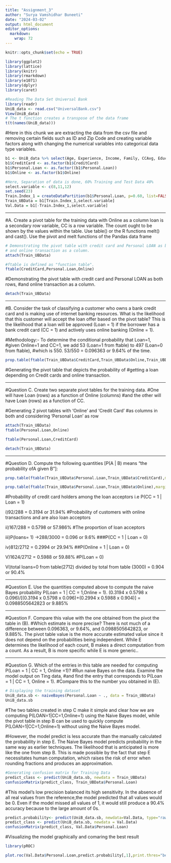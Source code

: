 ---
title: "Assignment_3"
author: "Surya Vamshidhar Buneeti"
date: "2024-03-02"
output: html_document
editor_options: 
  markdown: 
    wrap: 72
---

```{r setup, include=FALSE}
knitr::opts_chunk$set(echo = TRUE)
```

```{r}
library(ggplot2)
library(lattice)
library(knitr)
library(rmarkdown)
library(e1071)
library(dplyr)
library(caret)
```

```{r}
#Reading The Data Set Universal Bank
library(readr)
UniB_data <- read.csv("UniversalBank.csv")
View(UniB_data)
# The t function creates a transpose of the data frame
t(t(names(UniB_data))) 
```

#Here in this chunk we are extracting the data from the csv file and
removing certain fields such as ID and Zip Code and creating variable
factors along with changing the numerical variables into categorical
data type variables.

```{r}
b1 <- UniB_data %>% select(Age, Experience, Income, Family, CCAvg, Education, Mortgage, Personal.Loan , Securities.Account, CD.Account, Online, CreditCard)
b1$CreditCard <- as.factor(b1$CreditCard)
b1$Personal.Loan <- as.factor((b1$Personal.Loan))
b1$Online <- as.factor(b1$Online)
```

```{r}
#Here, Separation of data is done, 60% Training and Test Data 40%
select.variable <- c(8,11,12)
set.seed(23)
Train.Index_1 = createDataPartition(b1$Personal.Loan, p=0.60, list=FALSE)
Train_UBData = b1[Train.Index_1,select.variable]
Val.Data = b1[-Train.Index_1,select.variable]
```

------------------------------------------------------------------------

#A. Create a pivot table for the training data with Online as a column
loan is a secondary row variable, CC is a row variable. The count ought to be shown by the values within the table. Use table() or the R functions melt() and cast(). Use the pivot and melt functions of the Pandas data frame 

```{r}
# Demonstrating the pivot table with credit card and Personal LOAN as both rows,
# and online transaction as a column.
attach(Train_UBData)

#ftable is defined as "function table".
ftable(CreditCard,Personal.Loan,Online) 
```

#Demonstrating the pivot table with credit card and Personal LOAN as
both rows, #and online transaction as a column.

```{r}
detach(Train_UBData)
```

------------------------------------------------------------------------

#B. Consider the task of classifying a customer who owns a bank credit
card and is making use of internet banking resources. What is the likelihood that this customer will accept the loan offer based on the pivot table? This is the likelihood that a loan will be approved (Loan = 1) if the borrower has a bank credit card (CC = 1) and actively uses online banking (Online = 1).

#Methodology:- To determine the conditional probability that Loan=1,
#given Online=1 and CC=1, we add 53 (Loan=1 from ftable) to 497 (Loan=0
from ftable), #which is 550. 53/550 = 0.096363 or 9.64% of the time.

```{r}
prop.table(ftable(Train_UBData$CreditCard,Train_UBData$Online,Train_UBData$Personal.Loan),margin=1)
```

#Generating the pivot table that depicts the probability of #getting a
loan depending on Credit cards and online transaction.

------------------------------------------------------------------------

#Question C. Create two separate pivot tables for the training data.
#One will have Loan (rows) as a function of Online (columns) #and the
other will have Loan (rows) as a function of CC.

#Generating 2 pivot tables with 'Online' and 'Credit Card' #as columns
in both and considering 'Personal Loan' as row

```{r}
attach(Train_UBData)
ftable(Personal.Loan,Online)
```

```{r}
ftable(Personal.Loan,CreditCard)
```

```{r}
detach(Train_UBData)
```
***
#Question D. Compute the following quantities [P(A \| B) means "the probability ofA given B"]:

```{r}
prop.table(ftable(Train_UBData$Personal.Loan,Train_UBData$CreditCard),margin=)

```

```{r}
prop.table(ftable(Train_UBData$Personal.Loan,Train_UBData$Online),margin=1)
```

#Probability of credit card holders among the loan acceptors i.e P(CC =
1 \| Loan = 1) 

i)92/288 = 0.3194 or 31.94% #Probability of customers
with online transactions and are also loan acceptors

ii)167/288 = 0.5798 or 57.986% #The proportion of loan acceptors 

iii)P(loans= 1) -\>288/3000 = 0.096 or 9.6% ###P(CC = 1 \| Loan = 0) 

iv)812/2712 = 0.2994 or 29.94% ##P(Online = 1 \| Loan = 0) 

V)1624/2712 = 0.5988 or 59.88% #P(Loan = 0) 

Vi)total loans=0 from table(2712) divided by total from table (3000) = 0.904 or 90.4%

------------------------------------------------------------------------

#Question E. Use the quantities computed above to compute the naive
Bayes probability P(Loan = 1 | CC = 1,Online = 1). (0.3194 x 0.5798 x
0.096)/[(0.3194 x 0.5798 x 0.096)+(0.2994 x 0.5988 x 0.904)] =
0.0988505642823 or 9.885%

------------------------------------------------------------------------

#Question F. Compare this value with the one obtained from the pivot
the table in (B). #Which estimate is more precise? There is not much of a difference between 0.096363, or 9.64%, and 0.0988505642823, or 9.885%. The pivot table value is the more accurate estimated value since it does not depend on the probabilities being independent. While E determines the likelihood of each count, B makes a direct computation from a count. As a result, B is more specific while E is more generic..

------------------------------------------------------------------------

#Question G. Which of the entries in this table are needed for computing
P(Loan = 1 \| CC = 1, Online =1)? #Run naive Bayes on the data. Examine
the model output on Ting data, #and find the entry that corresponds
to P(Loan = 1 \| CC = 1, Online = 1). #Compare this to the number you
obtained in (E).

```{r}
# Displaying the training dataset
UniB_data.sb <- naiveBayes(Personal.Loan ~ ., data = Train_UBData)
UniB_data.sb
```

#The two tables created in step C make it simple and clear how we are
computing P(LOAN=1\|CC=1,Online=1) using the Naive Bayes model, while
the pivot table in step B can be used to quickly compute
P(LOAN=1\|CC=1,Online=1) without using the Naive Bayes model.

#However, the model predict is less accurate than the manually
calculated the probability in step E. The Naive Bayes model predicts probability in the same way as earlier techniques. The likelihood that is anticipated is more like the one from step B. This is made possible by the fact that step E necessitates human computation, which raises the risk of error when rounding fractions and produces an approximation.

```{r}
#Generating confusion matrix for Training Data
predict_class <- predict(UniB_data.sb, newdata = Train_UBData)
confusionMatrix(predict_class, Train_UBData$Personal.Loan)

```

#This model's low precision balanced its high sensitivity. In the
absence of all real values from the reference,the model predicted that
all values would be 0. Even if the model missed all values of 1, it
would still produce a 90.4% accuracy because to the large amount of 0s.

```{r}
predict.probability<- predict(UniB_data.sb, newdata=Val.Data, type="raw")
predict_class <- predict(UniB_data.sb, newdata = Val.Data)
confusionMatrix(predict_class, Val.Data$Personal.Loan)
```

#Visualizing the model graphically and comaring the best result

```{r}
library(pROC)
```

```{r}
plot.roc(Val.Data$Personal.Loan,predict.probability[,1],print.thres="best")
```

